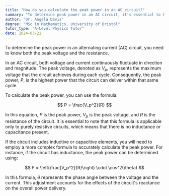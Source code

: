 ```yaml
---
title: "How do you calculate the peak power in an AC circuit?"
summary: "To determine peak power in an AC circuit, it's essential to know both the peak voltage and the resistance."
author: "Dr. Angela Davis"
degree: "MSc in Mathematics, University of Bristol"
tutor_type: "A-Level Physics Tutor"
date: 2024-03-22
---
```


To determine the peak power in an alternating current (AC) circuit, you need to know both the peak voltage and the resistance.

In an AC circuit, both voltage and current continuously fluctuate in direction and magnitude. The peak voltage, denoted as $V_p$, represents the maximum voltage that the circuit achieves during each cycle. Consequently, the peak power, $P$, is the highest power that the circuit can deliver within that same cycle.

To calculate the peak power, you can use the formula:

$$
P = \frac{V_p^2}{R}
$$

In this equation, $P$ is the peak power, $V_p$ is the peak voltage, and $R$ is the resistance of the circuit. It is essential to note that this formula is applicable only to purely resistive circuits, which means that there is no inductance or capacitance present.

If the circuit includes inductive or capacitive elements, you will need to employ a more complex formula to accurately calculate the peak power. For instance, if the circuit has inductance, the peak power can be determined using:

$$
P = \left(\frac{V_p^2}{R}\right) \cdot \cos^2(\theta)
$$

In this formula, $\theta$ represents the phase angle between the voltage and the current. This adjustment accounts for the effects of the circuit's reactance on the overall power delivery.
    